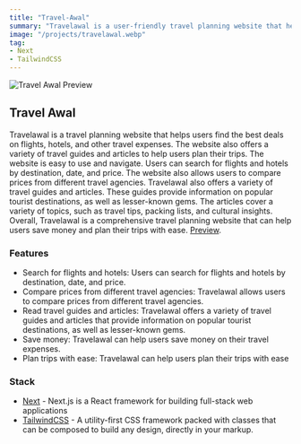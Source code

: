```yaml
---
title: "Travel-Awal"
summary: "Travelawal is a user-friendly travel planning website that helps users find the best deals on flights, hotels, and more. It offers easy navigation and search options by destination, date, and price. Users can also compare prices from various travel agencies. Additionally, Travelawal provides travel guides and articles on popular and offbeat destinations, as well as travel tips and insights. It's a one-stop platform for hassle-free trip planning and savings."
image: "/projects/travelawal.webp"
tag: 
- Next
- TailwindCSS
---
```


![Travel Awal Preview](/projects/travelawal.webp)

## Travel Awal
Travelawal is a travel planning website that helps users find the best deals on flights, hotels, and other travel expenses. The website also offers a variety of travel guides and articles to help users plan their trips. The website is easy to use and navigate. Users can search for flights and hotels by destination, date, and price. The website also allows users to compare prices from different travel agencies. Travelawal also offers a variety of travel guides and articles. These guides provide information on popular tourist destinations, as well as lesser-known gems. The articles cover a variety of topics, such as travel tips, packing lists, and cultural insights. Overall, Travelawal is a comprehensive travel planning website that can help users save money and plan their trips with ease.
[Preview](https://travelawal.vercel.app/).

### Features
- Search for flights and hotels: Users can search for flights and hotels by destination, date, and price.
- Compare prices from different travel agencies: Travelawal allows users to compare prices from different travel agencies.
- Read travel guides and articles: Travelawal offers a variety of travel guides and articles that provide information on popular tourist destinations, as well as lesser-known gems.
- Save money: Travelawal can help users save money on their travel expenses.
- Plan trips with ease: Travelawal can help users plan their trips with ease

### Stack
- [Next](https://nextjs.org) - Next.js is a React framework for building full-stack web applications
- [TailwindCSS](https://tailwindcss.com) - A utility-first CSS framework packed with classes that can be composed to build any design, directly in your markup.
